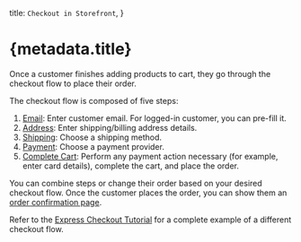   title: `Checkout in Storefront`,
}

# {metadata.title}

Once a customer finishes adding products to cart, they go through the checkout flow to place their order.

The checkout flow is composed of five steps:

1. [Email](./email/page.mdx): Enter customer email. For logged-in customer, you can pre-fill it.
2. [Address](./address/page.mdx): Enter shipping/billing address details.
3. [Shipping](./shipping/page.mdx): Choose a shipping method.
4. [Payment](./payment/page.mdx): Choose a payment provider.
5. [Complete Cart](./complete-cart/page.mdx): Perform any payment action necessary (for example, enter card details), complete the cart, and place the order.

You can combine steps or change their order based on your desired checkout flow. Once the customer places the order, you can show them an [order confirmation page](./order-confirmation/page.mdx).

<Note title="Tip">

Refer to the [Express Checkout Tutorial](../guides/express-checkout/page.mdx) for a complete example of a different checkout flow.

</Note>
